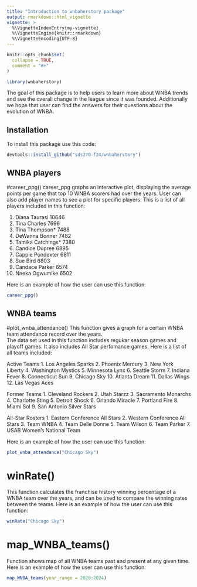 ```yaml
---
title: "Introduction to wnbaherstory package"
output: rmarkdown::html_vignette
vignette: >
  %\VignetteIndexEntry{my-vignette}
  %\VignetteEngine{knitr::rmarkdown}
  %\VignetteEncoding{UTF-8}
---
```


```r
knitr::opts_chunk$set(
  collapse = TRUE,
  comment = "#>"
)
```

```r
library(wnbaherstory)
```

The goal of this package is to help users to learn more about WNBA trends and see the overall change in the league since it was founded. Additionally we hope that user can find the answers for their questions about the evolution of WNBA. 

## Installation 
To install this package use this code: 

```r
devtools::install_github("sds270-f24/wnbaherstory")
```


## WNBA players 

#career_ppg()
career_ppg graphs an interactive plot, displaying the average points per game that top 10 WNBA scorers had over the years. 
User can also add player names to see a plot for specific players. 
This is a list of all players included in this function: 

1.	Diana Taurasi	10646
2.	Tina Charles	7696
3.	Tina Thompson*	7488
4.	DeWanna Bonner	7482
5.	Tamika Catchings*	7380
6.	Candice Dupree	6895
7.	Cappie Pondexter	6811
8.	Sue Bird	6803
9.	Candace Parker	6574
10.	Nneka Ogwumike	6502

Here is an example of how the user can use this function: 
```r
career_ppg()
```

## WNBA teams 

#plot_wnba_attendance()
This function gives a graph for a certain WNBA team attendance record over the years.  
The data set used in this function includes regukar season games and playoff games. It also includes All Star perfomance games. Here is a list of all teams included: 

Active Teams
1. Los Angeles Sparks
2. Phoenix Mercury
3. New York Liberty
4. Washington Mystics
5. Minnesota Lynx
6. Seattle Storm
7. Indiana Fever
8. Connecticut Sun
9. Chicago Sky
10. Atlanta Dream
11. Dallas Wings
12. Las Vegas Aces

Former Teams
1. Cleveland Rockers
2. Utah Starzz
3. Sacramento Monarchs
4. Charlotte Sting
5. Detroit Shock
6. Orlando Miracle
7. Portland Fire
8. Miami Sol
9. San Antonio Silver Stars

All-Star Rosters
1. Eastern Conference All Stars
2. Western Conference All Stars
3. Team WNBA 
4. Team Delle Donne 
5. Team Wilson 
6. Team Parker 
7. USAB Women's National Team

Here is an example of how the user can use this function: 
```r
plot_wnba_attendance("Chicago Sky")
```


# winRate()
This function calculates the franchise history winning percentage of a WNBA team over the years, and can be used to compare the winning rates between the teams. 
Here is an example of how the user can use this function: 
```r
winRate("Chicago Sky")
```

# map_WNBA_teams()
Function shows map of all WNBA teams past and present at any given time. 
Here is an example of how the user can use this function: 
```r
map_WNBA_teams(year_range = 2020:2024)
```
